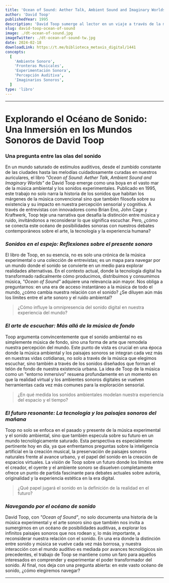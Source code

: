 ```yaml
---
title: 'Ocean of Sound: Aether Talk, Ambient Sound and Imaginary Worlds'
author: 'David Toop'
publishedYear: 1995
description: 'David Toop sumerge al lector en un viaje a través de la música ambiental y experimental, explorando cómo el sonido y el silencio remodelan nuestra percepción y conexión con el mundo.'
slug: david-toop-ocean-of-sound
image: ./dt-ocean-of-sound.jpg
imageTwitter: ./dt-ocean-of-sound-tw.jpg
date: 2024-02-18
downloadLink: https://t.me/biblioteca_metaxis_digital/1441
concepts:
  [
    'Ambiente Sonoro',
    'Fronteras Musicales',
    'Experimentación Sonora',
    'Percepción Auditiva',
    'Imaginarios Sonoros',
  ]
type: 'libro'
---
```


---

# **Explorando el Océano de Sonido: Una Inmersión en los Mundos Sonoros de David Toop**

### **Una pregunta entre las olas del sonido**

En un mundo saturado de estímulos auditivos, desde el zumbido constante de las ciudades hasta las melodías cuidadosamente curadas en nuestros auriculares, el libro _"Ocean of Sound: Aether Talk, Ambient Sound and Imaginary Worlds"_ de David Toop emerge como una boya en el vasto mar de la música ambiental y los sonidos experimentales. Publicado en 1995, este trabajo no solo narra la historia de los sonidos que habitan los márgenes de la música convencional sino que también filosofa sobre su existencia y su impacto en nuestra percepción sensorial y cognitiva. A través de entrevistas con innovadores como Brian Eno, John Cage y Kraftwerk, Toop teje una narrativa que desafía la distinción entre música y ruido, invitándonos a reconsiderar lo que significa escuchar. Pero, ¿cómo se conecta este océano de posibilidades sonoras con nuestros debates contemporáneos sobre el arte, la tecnología y la experiencia humana?

### **_Sonidos en el espejo: Reflexiones sobre el presente sonoro_**

El libro de Toop, en su esencia, no es solo una crónica de la música experimental o una colección de entrevistas; es un mapa para navegar por un mundo donde el sonido se convierte en un medio para explorar realidades alternativas. En el contexto actual, donde la tecnología digital ha transformado radicalmente cómo producimos, distribuimos y consumimos música, _"Ocean of Sound"_ adquiere una relevancia aún mayor. Nos obliga a preguntarnos: en una era de acceso instantáneo a la música de todo el mundo, ¿cómo cambia nuestra relación con el sonido? ¿Se diluyen aún más los límites entre el arte sonoro y el ruido ambiental?

> ¿Cómo influye la omnipresencia del sonido digital en nuestra experiencia del mundo?

### **_El arte de escuchar: Más allá de la música de fondo_**

Toop argumenta convincentemente que el sonido ambiental no es simplemente música de fondo, sino una forma de arte que remodela nuestra percepción del mundo. Este punto de vista es crucial en una época donde la música ambiental y los paisajes sonoros se integran cada vez más en nuestras vidas cotidianas, no solo a través de la música que elegimos escuchar, sino también a través de los sonidos diseñados que forman el telón de fondo de nuestra existencia urbana. La idea de Toop de la música como un "entorno inmersivo" resuena profundamente en un momento en que la realidad virtual y los ambientes sonoros digitales se vuelven herramientas cada vez más comunes para la exploración sensorial.

> ¿En qué medida los sonidos ambientales modelan nuestra experiencia del espacio y el tiempo?

### **_El futuro resonante: La tecnología y los paisajes sonoros del mañana_**

Toop no solo se enfoca en el pasado y presente de la música experimental y el sonido ambiental, sino que también especula sobre su futuro en un mundo tecnológicamente saturado. Esta perspectiva es especialmente pertinente hoy en día, ya que enfrentamos preguntas sobre la inteligencia artificial en la creación musical, la preservación de paisajes sonoros naturales frente al avance urbano, y el papel del sonido en la creación de espacios virtuales. La visión de Toop sobre un futuro donde los límites entre el creador, el oyente y el ambiente sonoro se disuelven completamente ofrece un punto de partida fascinante para debates actuales sobre autoría, originalidad y la experiencia estética en la era digital.

> ¿Qué papel jugará el sonido en la definición de la realidad en el futuro?

### **_Navegando por el océano de sonido_**

David Toop, con _"Ocean of Sound"_, no solo documenta una historia de la música experimental y el arte sonoro sino que también nos invita a sumergirnos en un océano de posibilidades auditivas, a explorar los infinitos paisajes sonoros que nos rodean y, lo más importante, a reconsiderar nuestra relación con el sonido. En una era donde la distinción entre sonido y música se vuelve cada vez más borrosa, y nuestra interacción con el mundo auditivo es mediada por avances tecnológicos sin precedentes, el trabajo de Toop se mantiene como un faro para aquellos interesados en comprender y experimentar el poder transformador del sonido. Al final, nos deja con una pregunta abierta: en este vasto océano de sonido, ¿cómo elegiremos navegar?

---
